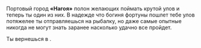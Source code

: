 
Портовый город **«Нагоя»** полон желающих поймать крутой улов и теперь ты один из них. В надежде что богиня фортуны пошлет тебе улов потяжелее ты отправляешься на рыбалку, но даже самые опытные никогда не могут знать заранее насколько удачно все пройдет.

Ты вернешься в **<FishingJobTimer />**.